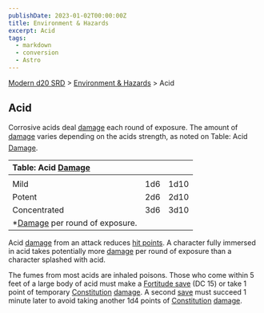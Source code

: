 ```yaml
---
publishDate: 2023-01-02T00:00:00Z
title: Environment & Hazards
excerpt: Acid
tags:
  - markdown
  - conversion
  - Astro
---
```


[Modern d20 SRD](/#modernD20) > [Environment & Hazards](modern-d20-srd-environment-hazards-index) > Acid

## Acid

Corrosive acids deal [damage](modern-d20-srd-combat-damage) each round of exposure. The amount of [damage](modern-d20-srd-combat-damage) varies depending on the acids strength, as noted on Table: Acid [Damage](modern-d20-srd-combat-damage).

| Table: Acid [Damage](modern-d20-srd-combat-damage)              |     |      |
| :-------------------------------------------------------------- | :-: | ---: |
|                                                                 |     |      |
| Mild                                                            | 1d6 | 1d10 |
| Potent                                                          | 2d6 | 2d10 |
| Concentrated                                                    | 3d6 | 3d10 |
| \*[Damage](modern-d20-srd-combat-damage) per round of exposure. |     |      |

Acid [damage](modern-d20-srd-combat-damage) from an attack reduces [hit points](modern-d20-srd-combat-hit-points). A character fully immersed in acid takes potentially more [damage](modern-d20-srd-combat-damage) per round of exposure than a character splashed with acid.

The fumes from most acids are inhaled poisons. Those who come within 5 feet of a large body of acid must make a [Fortitude save](modern-d20-srd-basics-saving-throws) (DC 15) or take 1 point of temporary [Constitution](modern-d20-srd-basics-ability-scores) [damage](modern-d20-srd-combat-damage). A second [save](modern-d20-srd-basics-saving-throws) must succeed 1 minute later to avoid taking another 1d4 points of [Constitution](modern-d20-srd-basics-ability-scores) [damage](modern-d20-srd-basics-ability-scores).
